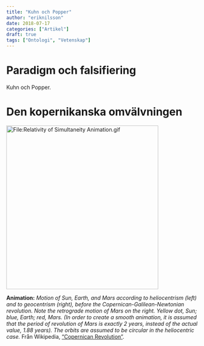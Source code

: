 ```yaml
---
title: "Kuhn och Popper"
author: "eriknilsson"
date: 2018-07-17
categories: ["Artikel"]
draft: true
tags: ["Ontologi", "Vetenskap"]
---
```


# Paradigm och falsifiering

Kuhn och Popper.

# Den kopernikanska omvälvningen

<img alt="File:Relativity of Simultaneity Animation.gif" src="/media/Apparent_retrograde_motion.gif" data-file-width="400" data-file-height="430" width="400" height="430">

**Animation:** _Motion of Sun, Earth, and Mars according to heliocentrism (left) and to geocentrism (right), before the Copernican-Galilean-Newtonian revolution. Note the retrograde motion of Mars on the right. Yellow dot, Sun; blue, Earth; red, Mars. (In order to create a smooth animation, it is assumed that the period of revolution of Mars is exactly 2 years, instead of the actual value, 1.88 years). The orbits are assumed to be circular in the heliocentric case._ Från Wikipedia, ["Copernican Revolution"](https://en.wikipedia.org/wiki/Copernican_Revolution).


